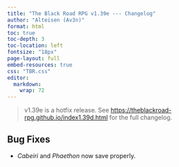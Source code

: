 ```yaml
---
title: "The Black Road RPG v1.39e --- Changelog"
author: "Alteisen (Av3n)"
format: html
toc: true
toc-depth: 3
toc-location: left
fontsize: "18px"
page-layout: full
embed-resources: true
css: "TBR.css"
editor: 
  markdown: 
    wrap: 72
---
```


> v1.39e is a hotfix release. See <https://theblackroad-rpg.github.io/index1.39d.html> for the full changelog.

## Bug Fixes

-   *Cabeiri* and *Phaethon* now save properly.
